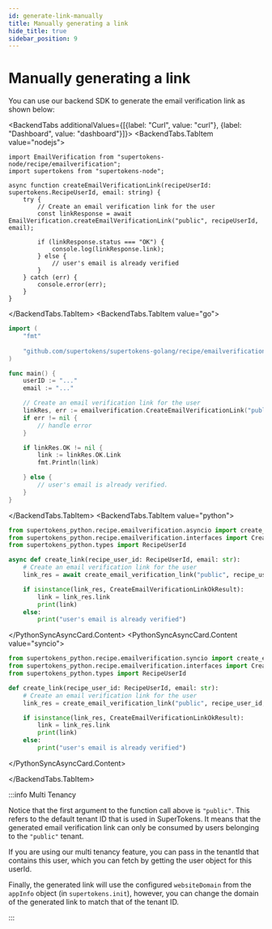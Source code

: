 ```yaml
---
id: generate-link-manually
title: Manually generating a link
hide_title: true
sidebar_position: 9
---
```



# Manually generating a link

You can use our backend SDK to generate the email verification link as shown below:

<BackendTabs additionalValues={[{label: "Curl", value: "curl"}, {label: "Dashboard", value: "dashboard"}]}>
<BackendTabs.TabItem value="nodejs">

```tsx
import EmailVerification from "supertokens-node/recipe/emailverification";
import supertokens from "supertokens-node";

async function createEmailVerificationLink(recipeUserId: supertokens.RecipeUserId, email: string) {
    try {
        // Create an email verification link for the user
        const linkResponse = await EmailVerification.createEmailVerificationLink("public", recipeUserId, email);

        if (linkResponse.status === "OK") {
            console.log(linkResponse.link);
        } else {
            // user's email is already verified
        }
    } catch (err) {
        console.error(err);
    }
}
```

</BackendTabs.TabItem>
<BackendTabs.TabItem value="go">

```go
import (
    "fmt"
    
    "github.com/supertokens/supertokens-golang/recipe/emailverification"
)

func main() {
    userID := "..."
    email := "..."

    // Create an email verification link for the user
    linkRes, err := emailverification.CreateEmailVerificationLink("public", userID, &email)
    if err != nil {
        // handle error
    }

    if linkRes.OK != nil {
        link := linkRes.OK.Link
        fmt.Println(link)

    } else {
        // user's email is already verified.
    }
}
```

</BackendTabs.TabItem>
<BackendTabs.TabItem value="python">

<PythonSyncAsyncCard>
<PythonSyncAsyncCard.Content value="asyncio">

```python
from supertokens_python.recipe.emailverification.asyncio import create_email_verification_link
from supertokens_python.recipe.emailverification.interfaces import CreateEmailVerificationLinkOkResult
from supertokens_python.types import RecipeUserId

async def create_link(recipe_user_id: RecipeUserId, email: str):
    # Create an email verification link for the user
    link_res = await create_email_verification_link("public", recipe_user_id, email)

    if isinstance(link_res, CreateEmailVerificationLinkOkResult):
        link = link_res.link
        print(link)
    else:
        print("user's email is already verified")
```
</PythonSyncAsyncCard.Content>
<PythonSyncAsyncCard.Content value="syncio">

```python
from supertokens_python.recipe.emailverification.syncio import create_email_verification_link
from supertokens_python.recipe.emailverification.interfaces import CreateEmailVerificationLinkOkResult
from supertokens_python.types import RecipeUserId

def create_link(recipe_user_id: RecipeUserId, email: str):
    # Create an email verification link for the user
    link_res = create_email_verification_link("public", recipe_user_id, email)

    if isinstance(link_res, CreateEmailVerificationLinkOkResult):
        link = link_res.link
        print(link)
    else:
        print("user's email is already verified")
```

</PythonSyncAsyncCard.Content>
</PythonSyncAsyncCard>

</BackendTabs.TabItem>
</BackendTabs>

:::info Multi Tenancy

Notice that the first argument to the function call above is `"public"`. This refers to the default tenant ID that is used in SuperTokens. It means that the generated email verification link can only be consumed by users belonging to the `"public"` tenant.

If you are using our multi tenancy feature, you can pass in the tenantId that contains this user, which you can fetch by getting the user object for this userId.

Finally, the generated link will use the configured `websiteDomain` from the `appInfo` object (in `supertokens.init`), however, you can change the domain of the generated link to match that of the tenant ID.

:::
